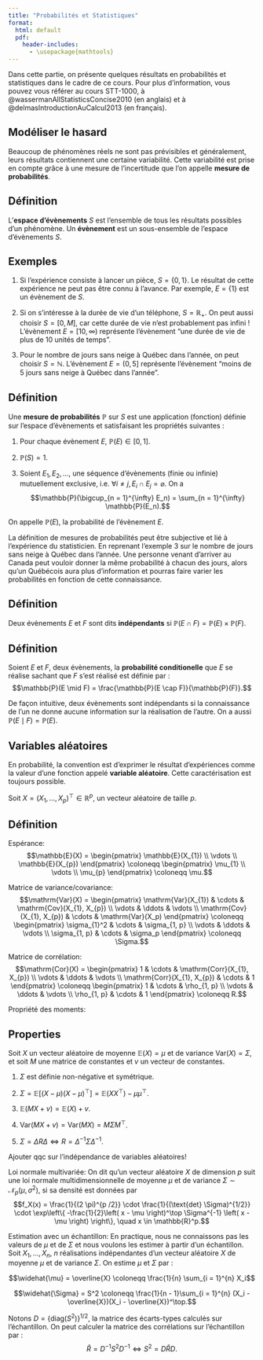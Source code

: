```yaml
--- 
title: "Probabilités et Statistiques"
format: 
  html: default
  pdf:
    header-includes:
      - \usepackage{mathtools} 
---
```


Dans cette partie, on présente quelques résultats en probabilités et statistiques dans le cadre de ce cours. Pour plus d'information, vous pouvez vous référer au cours STT-1000, à @wassermanAllStatisticsConcise2010 (en anglais) et à @delmasIntroductionAuCalcul2013 (en français).

## Modéliser le hasard 

Beaucoup de phénomènes réels ne sont pas prévisibles et généralement, leurs résultats contiennent une certaine variabilité. Cette variabilité est prise en compte grâce à une mesure de l'incertitude que l'on appelle **mesure de probabilités**. 

::: {.callout-warning icon=false}
## Définition

L'**espace d'évènements** $S$ est l'ensemble de tous les résultats possibles d'un phénomène. Un **évènement** est un sous-ensemble de l'espace d'évènements $S$.

:::

::: {.callout-note icon=false}
## Exemples

1. Si l'expérience consiste à lancer un pièce, $S = \{0, 1\}$. Le résultat de cette expérience ne peut pas être connu à l'avance. Par exemple, $E = \{1\}$ est un évènement de $S$. 

2. Si on s'intéresse à la durée de vie d'un téléphone, $S = \mathbb{R}_{+}$. On peut aussi choisir $S = [0, M]$, car cette durée de vie n'est probablement pas infini ! L'évènement $E = [10, \infty)$ représente l'évènement "une durée de vie de plus de 10 unités de temps".

3. Pour le nombre de jours sans neige à Québec dans l'année, on peut choisir $S = \mathbb{N}$. L'évènement $E = (0, 5]$ représente l'évènement "moins de 5 jours sans neige à Québec dans l'année". 

:::

::: {.callout-warning icon=false}
## Définition

Une **mesure de probabilités** $\mathbb{P}$ sur $S$ est une application (fonction) définie sur l'espace d'évènements et satisfaisant les propriétés suivantes :

1. Pour chaque évènement $E$, $\mathbb{P}(E) \in [0, 1]$. 

2. $\mathbb{P}(S) = 1$.

3. Soient $E_{1}, E_{2}, \dots$, une séquence d'évènements (finie ou infinie) mutuellement exclusive, i.e. $\forall i \neq j, E_{i} \cap E_{j} = \varnothing$. On a 
$$\mathbb{P}(\bigcup_{n = 1}^{\infty} E_n) = \sum_{n = 1}^{\infty} \mathbb{P}(E_n).$$

On appelle $\mathbb{P}(E)$, la probabilité de l'évènement $E$.

:::

La définition de mesures de probabilités peut être subjective et lié à l'expérience du statisticien. En reprenant l'exemple 3 sur le nombre de jours sans neige à Québec dans l'année. Une personne venant d'arriver au Canada peut vouloir donner la même probabilité à chacun des jours, alors qu'un Québécois aura plus d'information et pourras faire varier les probabilités en fonction de cette connaissance.

::: {.callout-warning icon=false}
## Définition

Deux évènements $E$ et $F$ sont dits **indépendants** si $\mathbb{P}(E \cap F) = \mathbb{P}(E) \times \mathbb{P}(F)$.

:::

::: {.callout-warning icon=false}
## Définition

Soient $E$ et $F$, deux évènements, la **probabilité conditionelle** que $E$ se réalise sachant que $F$ s'est réalisé est définie par :
$$\mathbb{P}(E \mid F) = \frac{\mathbb{P}(E \cap F)}{\mathbb{P}(F)}.$$

:::

De façon intuitive, deux évènements sont indépendants si la connaissance de l'un ne donne aucune information sur la réalisation de l'autre. On a aussi $\mathbb{P}(E \mid F) = \mathbb{P}(E)$.

## Variables aléatoires

En probabilité, la convention est d'exprimer le résultat d'expériences comme la valeur d'une fonction appelé **variable aléatoire**. Cette caractérisation est toujours possible.


Soit $X = (X_{1}, \dots, X_{p})^\top \in \mathbb{R}^p$, un vecteur aléatoire de taille $p$. 

::: {.callout-warning icon=false}
## Définition

Espérance: 
$$\mathbb{E}(X) = \begin{pmatrix}
  \mathbb{E}(X_{1}) \\
  \vdots \\
  \mathbb{E}(X_{p})
\end{pmatrix} \coloneqq \begin{pmatrix}
  \mu_{1} \\
  \vdots \\
  \mu_{p}
\end{pmatrix} \coloneqq \mu.$$

:::


Matrice de variance/covariance: 
$$\mathrm{Var}(X) = \begin{pmatrix}
  \mathrm{Var}(X_{1}) & \cdots & \mathrm{Cov}(X_{1}, X_{p}) \\
  \vdots & \ddots & \vdots \\
  \mathrm{Cov}(X_{1}, X_{p}) & \cdots & \mathrm{Var}(X_p)  
  \end{pmatrix} \coloneqq \begin{pmatrix}
  \sigma_{1}^2 & \cdots & \sigma_{1, p} \\
  \vdots & \ddots & \vdots \\
  \sigma_{1, p} & \cdots & \sigma_p   
\end{pmatrix} \coloneqq \Sigma.$$

Matrice de corrélation: 
$$\mathrm{Cor}(X) = \begin{pmatrix}
  1 & \cdots & \mathrm{Corr}(X_{1}, X_{p})  \\
  \vdots & \ddots & \vdots \\
  \mathrm{Corr}(X_{1}, X_{p}) & \cdots & 1
  \end{pmatrix} \coloneqq \begin{pmatrix}
  1 & \cdots & \rho_{1, p} \\
  \vdots & \ddots & \vdots \\
  \rho_{1, p} & \cdots & 1
\end{pmatrix} \coloneqq R.$$

Propriété des moments:

::: {.callout-important icon=false}
## Properties

Soit $X$ un vecteur aléatoire de moyenne $\mathbb{E}(X) = \mu$ et de variance $\mathrm{Var}(X) = \Sigma$, et soit $M$ une matrice de constantes et $v$ un vecteur de constantes.

1. $\Sigma$ est définie non-négative et symétrique.

2. $\Sigma = \mathbb{E}\left[ (X - \mu)(X - \mu)^\top \right] = \mathbb{E}(X X^\top) - \mu \mu^\top$.

3. $\mathbb{E}(MX + v) = \mathbb{E}(X) + v$.

4. $\mathrm{Var}(MX + v) = \mathrm{Var}(MX) = M \Sigma M^\top$.

5. $\Sigma = \Delta R \Delta \iff R = \Delta^{-1} \Sigma \Delta^{-1}$.

:::

Ajouter qqc sur l'indépendance de variables aléatoires!


Loi normale multivariée: 
On dit qu'un vecteur aléatoire $X$ de dimension $p$ suit une loi normale multidimensionnelle de moyenne $\mu$ et de variance $\Sigma \sim \mathcal{N}_{p}(\mu, \sigma^2)$, si sa densité est données par 
$$f_X(x) = \frac{1}{(2 \pi)^{p /2}} \cdot \frac{1}{(\text{det} \Sigma)^{1/2}} \cdot \exp\left\{ -\frac{1}{2}\left( x - \mu \right)^\top \Sigma^{-1} \left( x - \mu \right) \right\}, \quad x \in \mathbb{R}^p.$$

Estimation avec un échantillon: 
En practique, nous ne connaissons pas les valeurs de $\mu$ et de $\Sigma$ et nous voulons les estimer à partir d'un échantillon. Soit $X_{1}, \dots, X_{n}$, $n$ réalisations indépendantes d'un vecteur aléatoire $X$ de moyenne $\mu$ et de variance $\Sigma$. On estime $\mu$ et $\Sigma$ par : 


$$\widehat{\mu} = \overline{X} \coloneqq \frac{1}{n} \sum_{i = 1}^{n} X_i$$

$$\widehat{\Sigma} = S^2 \coloneqq \frac{1}{n - 1}\sum_{i = 1}^{n} (X_i - \overline{X})(X_i - \overline{X})^\top.$$

Notons $D = \{\text{diag}(S^2)\}^{1/2}$, la matrice des écarts-types calculés sur l'échantillon. On peut calculer la matrice des corrélations sur l'échantillon par : 
$$\widehat{R} = D^{-1} S^2 D^{-1} \iff S^2 = D \widehat{R} D.$$
